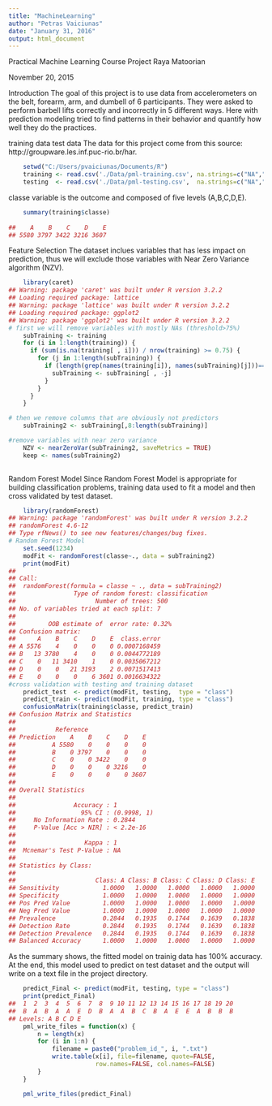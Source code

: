 ```yaml
---
title: "MachineLearning"
author: "Petras Vaiciunas"
date: "January 31, 2016"
output: html_document
---
```

Practical Machine Learning Course Project
Raya Matoorian

November 20, 2015

Introduction
The goal of this project is to use data from accelerometers on the belt, forearm, arm, and dumbell of 6 participants. They were asked to perform barbell lifts correctly and incorrectly in 5 different ways. Here with prediction modeling tried to find patterns in their behavior and quantify how well they do the practices.


training data
test data
The data for this project come from this source: http://groupware.les.inf.puc-rio.br/har.

```r
    setwd("C:/Users/pvaiciunas/Documents/R")
    training <- read.csv('./Data/pml-training.csv', na.strings=c("NA","#DIV/0!",""))
    testing  <- read.csv('./Data/pml-testing.csv',  na.strings=c("NA","#DIV/0!",""))
```

classe variable is the outcome and composed of five levels (A,B,C,D,E).

```r
    summary(training$classe)
    
##    A    B    C    D    E 
## 5580 3797 3422 3216 3607
```

Feature Selection
The dataset inclues variables that has less impact on prediction, thus we will exclude those variables with Near Zero Variance algorithm (NZV).

```r
    library(caret)
## Warning: package 'caret' was built under R version 3.2.2
## Loading required package: lattice
## Warning: package 'lattice' was built under R version 3.2.2
## Loading required package: ggplot2
## Warning: package 'ggplot2' was built under R version 3.2.2
# first we will remove variables with mostly NAs (threshold>75%)
    subTraining <- training
    for (i in 1:length(training)) {
      if (sum(is.na(training[ , i])) / nrow(training) >= 0.75) {
        for (j in 1:length(subTraining)) {
          if (length(grep(names(training[i]), names(subTraining)[j]))==1) {
            subTraining <- subTraining[ , -j]
          }
        }
      }
    }

# then we remove columns that are obviously not predictors
    subTraining2 <- subTraining[,8:length(subTraining)]

#remove variables with near zero variance
    NZV <- nearZeroVar(subTraining2, saveMetrics = TRUE)
    keep <- names(subTraining2)
    
```

Random Forest Model
Since Random Forest Model is appropriate for building classification problems, training data used to fit a model and then cross validated by test dataset.

```r
    library(randomForest)
## Warning: package 'randomForest' was built under R version 3.2.2
## randomForest 4.6-12
## Type rfNews() to see new features/changes/bug fixes.
# Random Forest Model
    set.seed(1234)
    modFit <- randomForest(classe~., data = subTraining2)
    print(modFit)
## 
## Call:
##  randomForest(formula = classe ~ ., data = subTraining2) 
##                Type of random forest: classification
##                      Number of trees: 500
## No. of variables tried at each split: 7
## 
##         OOB estimate of  error rate: 0.32%
## Confusion matrix:
##      A    B    C    D    E  class.error
## A 5576    4    0    0    0 0.0007168459
## B   13 3780    4    0    0 0.0044772189
## C    0   11 3410    1    0 0.0035067212
## D    0    0   21 3193    2 0.0071517413
## E    0    0    0    6 3601 0.0016634322
#cross validation with testing and training dataset
    predict_test  <- predict(modFit, testing,  type = "class")
    predict_train <- predict(modFit, training, type = "class")
    confusionMatrix(training$classe, predict_train)
## Confusion Matrix and Statistics
## 
##           Reference
## Prediction    A    B    C    D    E
##          A 5580    0    0    0    0
##          B    0 3797    0    0    0
##          C    0    0 3422    0    0
##          D    0    0    0 3216    0
##          E    0    0    0    0 3607
## 
## Overall Statistics
##                                      
##                Accuracy : 1          
##                  95% CI : (0.9998, 1)
##     No Information Rate : 0.2844     
##     P-Value [Acc > NIR] : < 2.2e-16  
##                                      
##                   Kappa : 1          
##  Mcnemar's Test P-Value : NA         
## 
## Statistics by Class:
## 
##                      Class: A Class: B Class: C Class: D Class: E
## Sensitivity            1.0000   1.0000   1.0000   1.0000   1.0000
## Specificity            1.0000   1.0000   1.0000   1.0000   1.0000
## Pos Pred Value         1.0000   1.0000   1.0000   1.0000   1.0000
## Neg Pred Value         1.0000   1.0000   1.0000   1.0000   1.0000
## Prevalence             0.2844   0.1935   0.1744   0.1639   0.1838
## Detection Rate         0.2844   0.1935   0.1744   0.1639   0.1838
## Detection Prevalence   0.2844   0.1935   0.1744   0.1639   0.1838
## Balanced Accuracy      1.0000   1.0000   1.0000   1.0000   1.0000
```
    
As the summary shows, the fitted model on trainig data has 100% accuracy. At the end, this model used to predict on test dataset and the output will write on a text file in the project directory.

```r
    predict_Final <- predict(modFit, testing, type = "class")
    print(predict_Final)
##  1  2  3  4  5  6  7  8  9 10 11 12 13 14 15 16 17 18 19 20 
##  B  A  B  A  A  E  D  B  A  A  B  C  B  A  E  E  A  B  B  B 
## Levels: A B C D E
    pml_write_files = function(x) {
        n = length(x)
        for (i in 1:n) {
            filename = paste0("problem_id_", i, ".txt")
            write.table(x[i], file=filename, quote=FALSE,
                        row.names=FALSE, col.names=FALSE)
        }
    }

    pml_write_files(predict_Final)
```